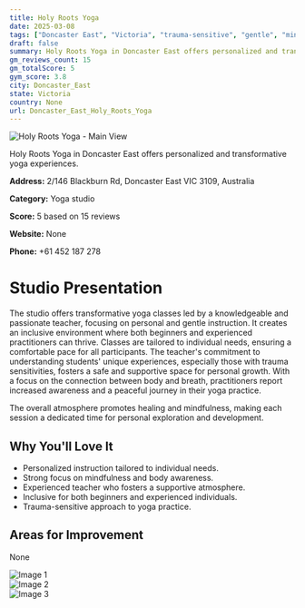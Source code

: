 ```yaml
---
title: Holy Roots Yoga
date: 2025-03-08
tags: ["Doncaster East", "Victoria", "trauma-sensitive", "gentle", "mindfulness", "intimate", "supportive", "Doncaster East"]  
draft: false
summary: Holy Roots Yoga in Doncaster East offers personalized and transformative yoga experiences.
gm_reviews_count: 15
gm_totalScore: 5
gym_score: 3.8
city: Doncaster_East
state: Victoria
country: None
url: Doncaster_East_Holy_Roots_Yoga
---
```


<div className="aspect-[16/9] relative my-8">
  <img 
    src="https://lh5.googleusercontent.com/p/AF1QipOZyOXtuSbSFQ2WtqahNHyYG3-yM1y-0j6cjS2T=w1920-h1080-k-no"
    alt="Holy Roots Yoga - Main View"
    className="object-cover absolute inset-0 w-full h-full rounded-lg"
  />
</div>

Holy Roots Yoga in Doncaster East offers personalized and transformative yoga experiences.

**Address:** 2/146 Blackburn Rd, Doncaster East VIC 3109, Australia

**Category:** Yoga studio

**Score:** 5 based on 15 reviews

**Website:** None

**Phone:** +61 452 187 278

# Studio Presentation

The studio offers transformative yoga classes led by a knowledgeable and passionate teacher, focusing on personal and gentle instruction. It creates an inclusive environment where both beginners and experienced practitioners can thrive. Classes are tailored to individual needs, ensuring a comfortable pace for all participants. The teacher's commitment to understanding students' unique experiences, especially those with trauma sensitivities, fosters a safe and supportive space for personal growth. With a focus on the connection between body and breath, practitioners report increased awareness and a peaceful journey in their yoga practice.

The overall atmosphere promotes healing and mindfulness, making each session a dedicated time for personal exploration and development.

## Why You'll Love It

- Personalized instruction tailored to individual needs.
- Strong focus on mindfulness and body awareness.
- Experienced teacher who fosters a supportive atmosphere.
- Inclusive for both beginners and experienced individuals.
- Trauma-sensitive approach to yoga practice.

## Areas for Improvement

None

<div className="grid grid-cols-1 xl:grid-cols-2 gap-4 my-8">
<div className="aspect-[4/3] relative"><img src="https://lh5.googleusercontent.com/p/AF1QipMYH413e3FWwsQrwK_FcapbMwK59g6cGaSFox6I=w1920-h1080-k-no" alt="Image 1" className="object-cover absolute inset-0 w-full h-full rounded-lg" /></div>
<div className="aspect-[4/3] relative"><img src="https://lh5.googleusercontent.com/p/AF1QipMGMn8vPt4mGT1BzSdVE2CRScTHn1-6cs5sZcfQ=w1920-h1080-k-no" alt="Image 2" className="object-cover absolute inset-0 w-full h-full rounded-lg" /></div>
<div className="aspect-[4/3] relative"><img src="https://streetviewpixels-pa.googleapis.com/v1/thumbnail?panoid=5x5JwlW5FGv9l6Q3SW5R-g&cb_client=maps_sv.tactile.gps&w=203&h=100&yaw=103.1135&pitch=0&thumbfov=100" alt="Image 3" className="object-cover absolute inset-0 w-full h-full rounded-lg" /></div>
</div>